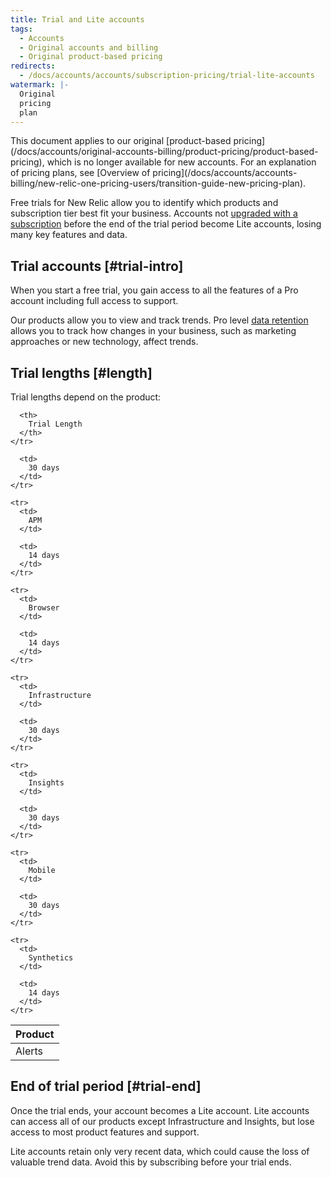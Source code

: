 ```yaml
---
title: Trial and Lite accounts
tags:
  - Accounts
  - Original accounts and billing
  - Original product-based pricing
redirects:
  - /docs/accounts/accounts/subscription-pricing/trial-lite-accounts
watermark: |-
  Original
  pricing
  plan
---
```


<Callout variant="important">
  This document applies to our original [product-based pricing](/docs/accounts/original-accounts-billing/product-pricing/product-based-pricing), which is no longer available for new accounts. For an explanation of pricing plans, see [Overview of pricing](/docs/accounts/accounts-billing/new-relic-one-pricing-users/transition-guide-new-pricing-plan).
</Callout>

Free trials for New Relic allow you to identify which products and subscription tier best fit your business. Accounts not [upgraded with a subscription](/docs/accounts/accounts/subscription-pricing/trial-lite-accounts#trial-upgrade) before the end of the trial period become Lite accounts, losing many key features and data.

## Trial accounts [#trial-intro]

When you start a free trial, you gain access to all the features of a Pro account including full access to support.

Our products allow you to view and track trends. Pro level [data retention](/docs/using-new-relic/welcome-new-relic/getting-started/data-retention-components) allows you to track how changes in your business, such as marketing approaches or new technology, affect trends.

## Trial lengths [#length]

Trial lengths depend on the product:

<table>
  <thead>
    <tr>
      <th style={{ width: "200px" }}>
        Product
      </th>

      <th>
        Trial Length
      </th>
    </tr>
  </thead>

  <tbody>
    <tr>
      <td>
        Alerts
      </td>

      <td>
        30 days
      </td>
    </tr>

    <tr>
      <td>
        APM
      </td>

      <td>
        14 days
      </td>
    </tr>

    <tr>
      <td>
        Browser
      </td>

      <td>
        14 days
      </td>
    </tr>

    <tr>
      <td>
        Infrastructure
      </td>

      <td>
        30 days
      </td>
    </tr>

    <tr>
      <td>
        Insights
      </td>

      <td>
        30 days
      </td>
    </tr>

    <tr>
      <td>
        Mobile
      </td>

      <td>
        30 days
      </td>
    </tr>

    <tr>
      <td>
        Synthetics
      </td>

      <td>
        14 days
      </td>
    </tr>
  </tbody>
</table>

## End of trial period [#trial-end]

Once the trial ends, your account becomes a Lite account. Lite accounts can access all of our products except Infrastructure and Insights, but lose access to most product features and support.

<Callout variant="caution">
  Lite accounts retain only very recent data, which could cause the loss of valuable trend data. Avoid this by subscribing before your trial ends.
</Callout>
